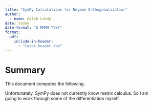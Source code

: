 ```yaml
---
title: "SymPy Calculations for Neyman Orthogonalization"
author:
  - name: Caleb Leedy
date: today
date-format: "D MMMM YYYY"
format:
  pdf:
    include-in-header: 
      - "latex_header.tex"
---
```


# Summary

This document computes the following.

Unfortunately, SymPy does not currently know matrix calculus. So I am going to
work through some of the differentiation myself.
